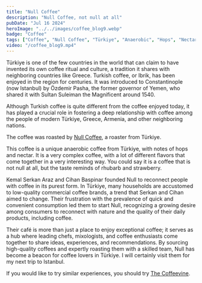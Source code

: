```yaml
---
title: "Null Coffee"
description: "Null Coffee, not null at all"
pubDate: "Jul 16 2024"
heroImage: "../../images/coffee_blog9.webp"
badge: "Coffee"
tags: ["Coffee", "Null Coffee", "Türkiye", "Anaerobic", "Hops", "Nectar", "Complex"]
video: "/coffee_blog9.mp4"
---
```


Türkiye is one of the few countries in the world that can claim to have invented its own coffee ritual and culture, a tradition it shares with neighboring countries like Greece.
Turkish coffee, or Ibrik, has been enjoyed in the region for centuries. It was introduced to Constantinople (now Istanbul) by Özdemir Pasha, the former governor of Yemen, who shared it with Sultan Suleiman the Magnificent around 1540.

Although Turkish coffee is quite different from the coffee enjoyed today, it has played a crucial role in fostering a deep relationship with coffee among the people of modern Türkiye, Greece, Armenia, and other neighboring nations.

The coffee was roasted by [Null Coffee](https://null.coffee), a roaster from Türkiye.

This coffee is a unique anaerobic coffee from Türkiye, with notes of hops and nectar. It is a very complex coffee, with a lot of different flavors that come together in a very interesting way.
You could say it is a coffee that is not null at all, but the taste reminds of rhubarb and strawberry.

Kemal Serkan Araz and Cihan Baspinar founded Null to reconnect people with coffee in its purest form.
In Türkiye, many households are accustomed to low-quality commercial coffee brands, a trend that Serkan and Cihan aimed to change.
Their frustration with the prevalence of quick and convenient consumption led them to start Null, recognizing a growing desire among consumers to reconnect with nature and the quality of their daily products, including coffee.

Their café is more than just a place to enjoy exceptional coffee; it serves as a hub where leading chefs, mixologists, and coffee enthusiasts come together to share ideas, experiences, and recommendations. By sourcing high-quality coffees and expertly roasting them with a skilled team, Null has become a beacon for coffee lovers in Türkiye.
I will certainly visit them for my next trip to Istanbul.

If you would like to try similar experiences, you should try [The Coffeevine](https://thecoffeevine.com/).
